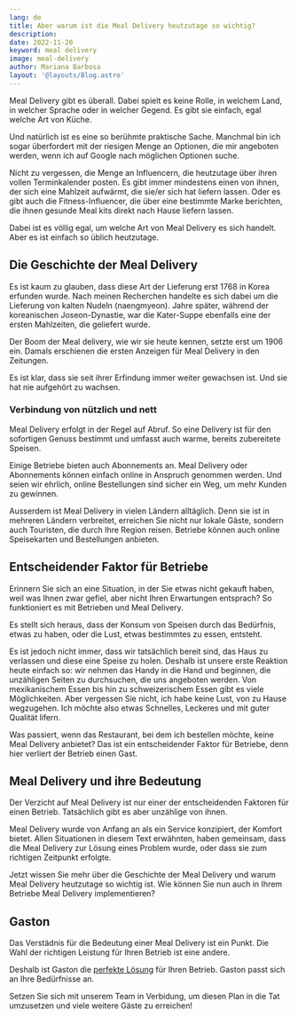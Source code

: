 ```yaml
---
lang: de
title: Aber warum ist die Meal Delivery heutzutage so wichtig?
description: 
date: 2022-11-20
keyword: meal delivery
image: meal-delivery
author: Mariana Barbosa
layout: '@layouts/Blog.astro'
---
```


Meal Delivery gibt es überall. Dabei spielt es keine Rolle, in welchem Land, in welcher Sprache oder in welcher Gegend. Es gibt sie einfach, egal welche Art von Küche.

Und natürlich ist es eine so berühmte praktische Sache. Manchmal bin ich sogar überfordert mit der riesigen Menge an Optionen, die mir angeboten werden, wenn ich auf Google nach möglichen Optionen suche.

Nicht zu vergessen, die Menge an Influencern, die heutzutage über ihren vollen Terminkalender posten. Es gibt immer mindestens einen von ihnen, der sich eine Mahlzeit aufwärmt, die sie/er sich hat liefern lassen. Oder es gibt auch die Fitness-Influencer, die über eine bestimmte Marke berichten, die ihnen gesunde Meal kits direkt nach Hause liefern lassen.

Dabei ist es völlig egal, um welche Art von Meal Delivery es sich handelt. Aber es ist einfach so üblich heutzutage. 

## Die Geschichte der Meal Delivery

Es ist kaum zu glauben, dass diese Art der Lieferung erst 1768 in Korea erfunden wurde. Nach meinen Recherchen handelte es sich dabei um die Lieferung von kalten Nudeln (naengmyeon). Jahre später, während der koreanischen Joseon-Dynastie, war die Kater-Suppe ebenfalls eine der ersten Mahlzeiten, die geliefert wurde. 

Der Boom der Meal delivery, wie wir sie heute kennen, setzte erst um 1906 ein. Damals erschienen die ersten Anzeigen für Meal Delivery in den Zeitungen.

Es ist klar, dass sie seit ihrer Erfindung immer weiter gewachsen ist. Und sie hat nie aufgehört zu wachsen.

### Verbindung von nützlich und nett

Meal Delivery erfolgt in der Regel auf Abruf. So eine Delivery ist für den sofortigen Genuss bestimmt und umfasst auch warme, bereits zubereitete Speisen. 

Einige Betriebe bieten auch Abonnements an. Meal Delivery oder Abonnements können einfach online in Anspruch genommen werden. Und seien wir ehrlich, online Bestellungen sind sicher ein Weg, um mehr Kunden zu gewinnen. 

Ausserdem ist Meal Delivery in vielen Ländern alltäglich. Denn sie ist in mehreren Ländern verbreitet, erreichen Sie nicht nur lokale Gäste, sondern auch Touristen, die durch Ihre Region reisen. Betriebe können auch online Speisekarten und Bestellungen anbieten.

## Entscheidender Faktor für Betriebe

Erinnern Sie sich an eine Situation, in der Sie etwas nicht gekauft haben, weil was Ihnen zwar gefiel, aber nicht Ihren Erwartungen entsprach? So funktioniert es mit Betrieben und Meal Delivery.

Es stellt sich heraus, dass der Konsum von Speisen durch das Bedürfnis, etwas zu haben, oder die Lust, etwas bestimmtes zu essen, entsteht. 

Es ist jedoch nicht immer, dass wir tatsächlich bereit sind, das Haus zu verlassen und diese eine Speise zu holen. Deshalb ist unsere erste Reaktion heute einfach so: wir nehmen das Handy in die Hand und beginnen, die unzähligen Seiten zu durchsuchen, die uns angeboten werden. Von mexikanischem Essen bis hin zu schweizerischem Essen gibt es viele Möglichkeiten. Aber vergessen Sie nicht, ich habe keine Lust, von zu Hause wegzugehen. Ich möchte also etwas Schnelles, Leckeres und mit guter Qualität lifern.

Was passiert, wenn das Restaurant, bei dem ich bestellen möchte, keine Meal Delivery anbietet? Das ist ein entscheidender Faktor für Betriebe, denn hier verliert der Betrieb einen Gast.

## Meal Delivery und ihre Bedeutung

Der Verzicht auf Meal Delivery ist nur einer der entscheidenden Faktoren für einen Betrieb. Tatsächlich gibt es aber unzählige von ihnen.

Meal Delivery wurde von Anfang an als ein Service konzipiert, der Komfort bietet. Allen Situationen in diesem Text erwähnten, haben gemeinsam, dass die Meal Delivery zur Lösung eines Problem wurde, oder dass sie zum richtigen Zeitpunkt erfolgte.

Jetzt wissen Sie mehr über die Geschichte der Meal Delivery und warum Meal Delivery heutzutage so wichtig ist. Wie können Sie nun auch in Ihrem Betriebe Meal Delivery implementieren?

## Gaston 

Das Verstädnis für die Bedeutung einer Meal Delivery ist ein Punkt. Die Wahl der richtigen Leistung für Ihren Betrieb ist eine andere.

Deshalb ist Gaston die [perfekte Lösung](/de/takeaway-delivery/) für Ihren Betrieb. Gaston passt sich an Ihre Bedürfnisse an. 

Setzen Sie sich mit unserem Team in Verbidung, um diesen Plan in die Tat umzusetzen und viele weitere Gäste zu erreichen!